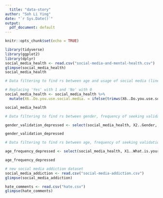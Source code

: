 ```yaml
---
  title: "data-story"
author: "Soh Li Ying"
date: "`r Sys.Date()`"
output:
  pdf_document: default
---
```

  
```r
knitr::opts_chunk$set(echo = TRUE)
```

```r
library(tidyverse)
library(ggplot2)
library(dplyr)
social_media_health <- read.csv("social-media-and-mental-health.csv")
glimpse(social_media_health)
social_media_health

```


```r
# Data filtering to find rs between age and usage of social media (line-graph, x-axis = age, y-axis = yes/no --> yes = 1, no = 0)

# Replacing 'Yes' with 1 and 'No' with 0
social_media_health <- social_media_health %>% 
  mutate(X6..Do.you.use.social.media. = ifelse(trimws(X6..Do.you.use.social.media.) == "Yes", 1, 0))

social_media_health

```

```r
# Data filtering to find rs between gender, frequency of seeking validation from SM and frequency of feeling depressed or down 

gender_validation_depressed <- select(social_media_health, X2..Gender, X17..How.often.do.you.look.to.seek.validation.from.features.of.social.media., X18..How.often.do.you.feel.depressed.or.down.)

gender_validation_depressed

```
```r
# Data filtering to find rs between age, frequency of seeking validation from SM and frequency of feeling depressed or down 

age_frequency_depressed <- select(social_media_health, X1..What.is.your.age., X17..How.often.do.you.look.to.seek.validation.from.features.of.social.media., X18..How.often.do.you.feel.depressed.or.down.)

age_frequency_depressed

```


```r

# new social media addiction dataset 
social_media_addiction <- read.csv("social-media-addiction.csv")
glimpse(social_media_addiction)

```

```r
hate_comments <- read.csv("hate.csv")
glimpse(hate_comments)



```